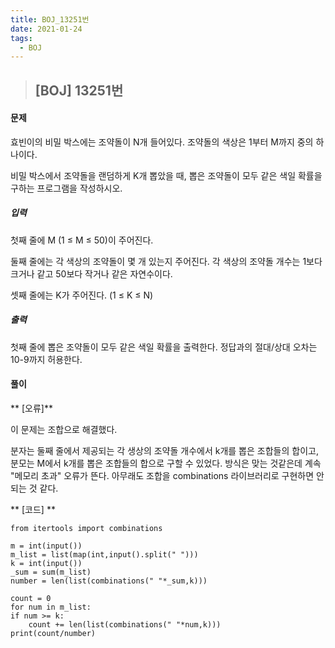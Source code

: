 ```yaml
---
title: BOJ_13251번
date: 2021-01-24
tags:
  - BOJ
---
```



> ## [BOJ] 13251번 

#### 문제
효빈이의 비밀 박스에는 조약돌이 N개 들어있다. 조약돌의 색상은 1부터 M까지 중의 하나이다.

비밀 박스에서 조약돌을 랜덤하게 K개 뽑았을 때, 뽑은 조약돌이 모두 같은 색일 확률을 구하는 프로그램을 작성하시오. 
##### 입력
첫째 줄에 M (1 ≤ M ≤ 50)이 주어진다.

둘째 줄에는 각 색상의 조약돌이 몇 개 있는지 주어진다. 각 색상의 조약돌 개수는 1보다 크거나 같고 50보다 작거나 같은 자연수이다.

셋째 줄에는 K가 주어진다. (1 ≤ K ≤ N)
##### 출력
첫째 줄에 뽑은 조약돌이 모두 같은 색일 확률을 출력한다. 정답과의 절대/상대 오차는 10-9까지 허용한다.



#### **풀이**
** [오류]**

이 문제는 조합으로 해결했다.

분자는 둘째 줄에서 제공되는 각 생상의 조약돌 개수에서 k개를 뽑은 조합들의 합이고, 분모는 M에서 k개를 뽑은 조합들의 합으로 구할 수 있었다.
방식은 맞는 것같은데 계속 "메모리 초과" 오류가 뜬다. 아무래도 조합을 combinations 라이브러리로 구현하면 안되는 것 같다.

** [코드] **

    from itertools import combinations

    m = int(input())
    m_list = list(map(int,input().split(" ")))
    k = int(input())
    _sum = sum(m_list)
    number = len(list(combinations(" "*_sum,k)))

    count = 0
    for num in m_list:
    if num >= k:
        count += len(list(combinations(" "*num,k)))
    print(count/number)